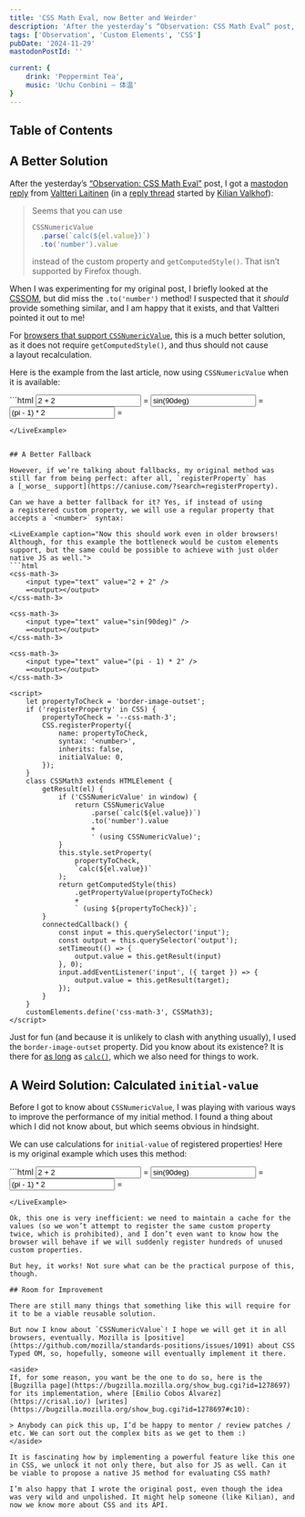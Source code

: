 ```yaml
---
title: 'CSS Math Eval, now Better and Weirder'
description: 'After the yesterday’s “Observation: CSS Math Eval” post, I got a mastodon reply from Valtteri Laitinen. In this post, I modify my example with `CSSNumericValue`, provide a better fallback, and also look into one curious aspect of `initial-value` of registered custom properties.'
tags: ['Observation', 'Custom Elements', 'CSS']
pubDate: '2024-11-29'
mastodonPostId: ''

current: {
    drink: 'Peppermint Tea',
    music: 'Uchu Conbini — 体温'
}
---
```



## Table of Contents

## A Better Solution

After the yesterday’s [“Observation: CSS Math Eval”](/css-math-eval/) post, I got a [mastodon reply](https://fedi.valtlai.fi/@valtlai/113567079349772684) from [Valtteri Laitinen](https://valtlai.fi/en/) (in a [reply thread](https://mastodon.social/@Kilian/113565127260717868) started by [Kilian Valkhof](https://kilianvalkhof.com/)):

> Seems that you can use
> ```js
> CSSNumericValue
> 	.parse(`calc(${el.value})`)
> 	.to('number').value
> ```
> instead of the custom property and `getComputedStyle()`. That isn’t supported by Firefox though.

When I was experimenting for my original post, I briefly looked at the [CSSOM](https://developer.mozilla.org/fr/docs/Web/API/CSS_Object_Model), but did miss the `.to('number')` method! I suspected that it _should_ provide something similar, and I am happy that it exists, and that Valtteri pointed it out to me!

For [browsers that support `CSSNumericValue`](https://caniuse.com/mdn-api_cssnumericvalue), this is a much better solution, as it does not require `getComputedStyle()`, and thus should not cause a layout recalculation.

Here is the example from the last article, now using `CSSNumericValue` when it is available:

<LiveExample caption="Still not perfect, but now much faster in browsers that support CSSOM.">
```html
<css-math-2>
	<input type="text" value="2 + 2" />
	=<output></output>
</css-math-2>

<css-math-2>
	<input type="text" value="sin(90deg)" />
	=<output></output>
</css-math-2>

<css-math-2>
	<input type="text" value="(pi - 1) * 2" />
	=<output></output>
</css-math-2>

<script>
	CSS.registerProperty({
		name: '--css-math-2',
		syntax: '<number>',
		inherits: false,
		initialValue: 0,
	});
	class CSSMath2 extends HTMLElement {
		getResult(el) {
			if ('CSSNumericValue' in window) {
				return CSSNumericValue
					.parse(`calc(${el.value})`)
					.to('number').value
					+
					' (using CSSNumericValue)';
			}
			this.style.setProperty(
				'--css-math-2',
				`calc(${el.value})`
			);
			return getComputedStyle(this)
				.getPropertyValue('--css-math-2')
				+
				' (using getComputedStyle)';
		}
		connectedCallback() {
			const input = this.querySelector('input');
			const output = this.querySelector('output');
			setTimeout(() => {
				output.value = this.getResult(input)
			}, 0);
			input.addEventListener('input', ({ target }) => {
				output.value = this.getResult(target);
			});
		}
	}
	customElements.define('css-math-2', CSSMath2);
</script>
```
</LiveExample>


## A Better Fallback

However, if we’re talking about fallbacks, my original method was still far from being perfect: after all, `registerProperty` has a [_worse_ support](https://caniuse.com/?search=registerProperty).

Can we have a better fallback for it? Yes, if instead of using a registered custom property, we will use a regular property that accepts a `<number>` syntax:

<LiveExample caption="Now this should work even in older browsers! Although, for this example the bottleneck would be custom elements support, but the same could be possible to achieve with just older native JS as well.">
```html
<css-math-3>
	<input type="text" value="2 + 2" />
	=<output></output>
</css-math-3>

<css-math-3>
	<input type="text" value="sin(90deg)" />
	=<output></output>
</css-math-3>

<css-math-3>
	<input type="text" value="(pi - 1) * 2" />
	=<output></output>
</css-math-3>

<script>
	let propertyToCheck = 'border-image-outset';
	if ('registerProperty' in CSS) {
		propertyToCheck = '--css-math-3';
		CSS.registerProperty({
			name: propertyToCheck,
			syntax: '<number>',
			inherits: false,
			initialValue: 0,
		});
	}
	class CSSMath3 extends HTMLElement {
		getResult(el) {
			if ('CSSNumericValue' in window) {
				return CSSNumericValue
					.parse(`calc(${el.value})`)
					.to('number').value
					+
					' (using CSSNumericValue)';
			}
			this.style.setProperty(
				propertyToCheck,
				`calc(${el.value})`
			);
			return getComputedStyle(this)
				.getPropertyValue(propertyToCheck)
				+
				` (using ${propertyToCheck})`;
		}
		connectedCallback() {
			const input = this.querySelector('input');
			const output = this.querySelector('output');
			setTimeout(() => {
				output.value = this.getResult(input)
			}, 0);
			input.addEventListener('input', ({ target }) => {
				output.value = this.getResult(target);
			});
		}
	}
	customElements.define('css-math-3', CSSMath3);
</script>
```
</LiveExample>

Just for fun (and because it is unlikely to clash with anything usually), I used the `border-image-outset` property. Did you know about its existence? It is there for [as long](https://caniuse.com/mdn-css_properties_border-image-outset) as [`calc()`](https://caniuse.com/calc), which we also need for things to work.


## A Weird Solution: Calculated `initial-value`

Before I got to know about `CSSNumericValue`, I was playing with various ways to improve the performance of my initial method. I found a thing about which I did not know about, but which seems obvious in hindsight.

We can use calculations for `initial-value` of registered properties! Here is my original example which uses this method:

<LiveExample caption="This one is fun, but not practical.">
```html
<css-math-weird>
	<input type="text" value="2 + 2" />
	=<output></output>
</css-math-weird>

<css-math-weird>
	<input type="text" value="sin(90deg)" />
	=<output></output>
</css-math-weird>

<css-math-weird>
	<input type="text" value="(pi - 1) * 2" />
	=<output></output>
</css-math-weird>

<script>
	const mathCache = new Map();

	class CSSMathWeird extends HTMLElement {
		getResult(el) {
			const result = mathCache.get(el.value);
			if (result) {
				return result;
			}
			const name =
				`--css-math-weird-${mathCache.size}`;
			CSS.registerProperty({
				name,
				syntax: '<number>',
				inherits: false,
				initialValue: `calc(${el.value})`,
			});
			const value = getComputedStyle(this)
				.getPropertyValue(name);
			mathCache.set(el.value, value);
			return value;
		}
		connectedCallback() {
			const input = this.querySelector('input');
			const output = this.querySelector('output');
			setTimeout(() => {
				output.value = this.getResult(input)
			}, 0);
			input.addEventListener('input', ({ target }) => {
				output.value = this.getResult(target);
			});
		}
	}
	customElements.define(
		'css-math-weird',
		CSSMathWeird
	);
</script>
```
</LiveExample>

Ok, this one is very inefficient: we need to maintain a cache for the values (so we won’t attempt to register the same custom property twice, which is prohibited), and I don’t even want to know how the browser will behave if we will suddenly register hundreds of unused custom properties.

But hey, it works! Not sure what can be the practical purpose of this, though.

## Room for Improvement

There are still many things that something like this will require for it to be a viable reusable solution.

But now I know about `CSSNumericValue`! I hope we will get it in all browsers, eventually. Mozilla is [positive](https://github.com/mozilla/standards-positions/issues/1091) about CSS Typed OM, so, hopefully, someone will eventually implement it there.

<aside>
If, for some reason, you want be the one to do so, here is the [Bugzilla page](https://bugzilla.mozilla.org/show_bug.cgi?id=1278697) for its implementation, where [Emilio Cobos Álvarez](https://crisal.io/) [writes](https://bugzilla.mozilla.org/show_bug.cgi?id=1278697#c10):

> Anybody can pick this up, I’d be happy to mentor / review patches / etc. We can sort out the complex bits as we get to them :)
</aside>

It is fascinating how by implementing a powerful feature like this one in CSS, we unlock it not only there, but also for JS as well. Can it be viable to propose a native JS method for evaluating CSS math?

I’m also happy that I wrote the original post, even though the idea was very wild and unpolished. It might help someone (like Kilian), and now we know more about CSS and its API.
